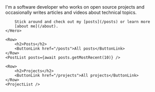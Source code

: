 
<Root title="Isaac Corbrey">
	<Hero title="Hey! I'm Isaac">
		I'm a software developer who works on open source projects and
		occasionally writes articles and videos about technical topics.
		
		Stick around and check out my [posts](/posts) or learn more
		[about me](/about).
	</Hero>

	<Row>
		<h2>Posts</h2>
		<ButtonLink href="/posts">All posts</ButtonLink>
	</Row>
	<PostList posts={await posts.getMostRecent(10)} />

	<Row>
		<h2>Projects</h2>
		<ButtonLink href="/projects">All projects</ButtonLink>
	</Row>
	<ProjectList />
</Root>
